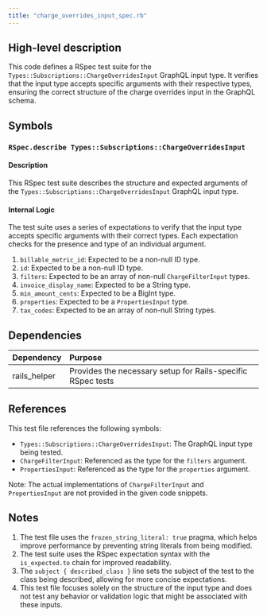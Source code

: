 ```yaml
---
title: "charge_overrides_input_spec.rb"
---
```


## High-level description
This code defines a RSpec test suite for the `Types::Subscriptions::ChargeOverridesInput` GraphQL input type. It verifies that the input type accepts specific arguments with their respective types, ensuring the correct structure of the charge overrides input in the GraphQL schema.

## Symbols

### `RSpec.describe Types::Subscriptions::ChargeOverridesInput`
#### Description
This RSpec test suite describes the structure and expected arguments of the `Types::Subscriptions::ChargeOverridesInput` GraphQL input type.

#### Internal Logic
The test suite uses a series of expectations to verify that the input type accepts specific arguments with their correct types. Each expectation checks for the presence and type of an individual argument.

1. `billable_metric_id`: Expected to be a non-null ID type.
2. `id`: Expected to be a non-null ID type.
3. `filters`: Expected to be an array of non-null `ChargeFilterInput` types.
4. `invoice_display_name`: Expected to be a String type.
5. `min_amount_cents`: Expected to be a BigInt type.
6. `properties`: Expected to be a `PropertiesInput` type.
7. `tax_codes`: Expected to be an array of non-null String types.

## Dependencies
| Dependency | Purpose |
|:-----------|:--------|
| rails_helper | Provides the necessary setup for Rails-specific RSpec tests |

## References
This test file references the following symbols:
- `Types::Subscriptions::ChargeOverridesInput`: The GraphQL input type being tested.
- `ChargeFilterInput`: Referenced as the type for the `filters` argument.
- `PropertiesInput`: Referenced as the type for the `properties` argument.

Note: The actual implementations of `ChargeFilterInput` and `PropertiesInput` are not provided in the given code snippets.

## Notes
1. The test file uses the `frozen_string_literal: true` pragma, which helps improve performance by preventing string literals from being modified.
2. The test suite uses the RSpec expectation syntax with the `is_expected.to` chain for improved readability.
3. The `subject { described_class }` line sets the subject of the test to the class being described, allowing for more concise expectations.
4. This test file focuses solely on the structure of the input type and does not test any behavior or validation logic that might be associated with these inputs.